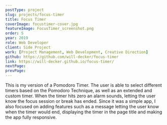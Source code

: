 ```yaml
---
postType: project
slug: projects/focus-timer
title: Focus Timer
coverImage: focustimer-cover.jpg
featureImage: FocusTimer_screenshot.png
order: 5
year: 2019
role: Web Developer
client: Side Project
work: [Project Management, Web Development, Creative Direction]
github: https://github.com/will-decker/focus-timer
link: https://will-decker.github.io/focus-timer/
nextPage:
prevPage:
---
```


This is my version of a Pomodoro Timer. The user is able to select different timers based on the Pomodoro Technique, as well as an extended and custom timer. When the timer hits zero an alarm sounds, letting the user know the focus session or break has ended. Since it was a simple app, I also focused on adding features such as a message letting the user know when the timer would end, displaying the timer in the page title and making the app fully responsive.

